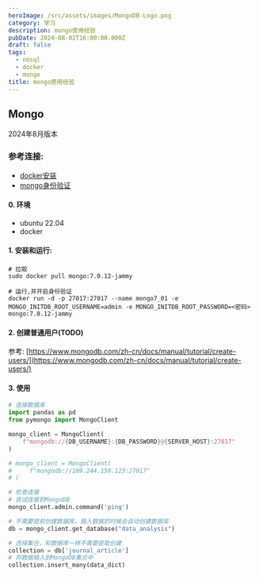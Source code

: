 ```yaml
---
heroImage: /src/assets/images/MongoDB-Logo.png
category: 学习
description: mongo使用经验
pubDate: 2024-08-02T16:00:00.000Z
draft: false
tags:
  - nosql
  - docker
  - mongo
title: mongo使用经验
---
```


## Mongo

2024年8月版本

### 参考连接:

* [docker安装](https://linhx1999.github.io/post/docker20247/)
* [mongo身份验证](https://www.mongodb.com/zh-cn/docs/manual/tutorial/configure-scram-client-authentication/)

#### 0. 环境

* ubuntu 22.04
* docker

#### 1. 安装和运行:

```shell
# 拉取
sudo docker pull mongo:7.0.12-jammy

# 运行,并开启身份验证
docker run -d -p 27017:27017 --name mongo7_01 -e MONGO_INITDB_ROOT_USERNAME=admin -e MONGO_INITDB_ROOT_PASSWORD=<密码>  mongo:7.0.12-jammy

```

#### 2. 创建普通用户(TODO)

参考: [https://www.mongodb.com/zh-cn/docs/manual/tutorial/create-users/](https://www.mongodb.com/zh-cn/docs/manual/tutorial/create-users/)

#### 3. 使用

```python
# 连接数据库
import pandas as pd
from pymongo import MongoClient

mongo_client = MongoClient(
    f"mongodb://{DB_USERNAME}:{DB_PASSWORD}@{SERVER_HOST}:27017"
)

# mongo_client = MongoClient(
#     f"mongodb://109.244.159.123:27017"
# )

```

```python
# 检查连接
# 尝试连接到MongoDB
mongo_client.admin.command('ping')

# 不需要提前创建数据库，插入数据的时候会自动创建数据库
db = mongo_client.get_database("data_analysis")
```

```python
# 选择集合，和数据库一样不需要提取创建
collection = db['journal_article'] 
# 将数据插入到MongoDB集合中
collection.insert_many(data_dict)
```
